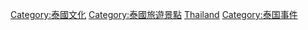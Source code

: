 [[Category:泰國文化|Category:泰國文化]]
[[Category:泰國旅遊景點|Category:泰國旅遊景點]]
[[Category:各國娛樂事件|Thailand]]
[[Category:泰国事件|Category:泰国事件]]